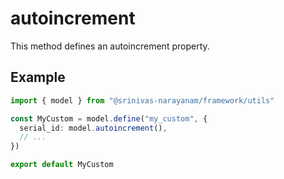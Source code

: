 
# autoincrement

This method defines an autoincrement property.

## Example

```ts
import { model } from "@srinivas-narayanam/framework/utils"

const MyCustom = model.define("my_custom", {
  serial_id: model.autoincrement(),
  // ...
})

export default MyCustom
```
